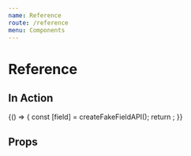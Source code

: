 ```yaml
---
name: Reference
route: /reference
menu: Components
---
```


# Reference


## In Action

<Playground>
  {() => {
    const [field] = createFakeFieldAPI();
    return <EntryReferenceEditor field={field} locales={locales} isInitiallyDisabled={false} />;
  }}
</Playground>

## Props

<Props of={EntryReferenceEditor} />
